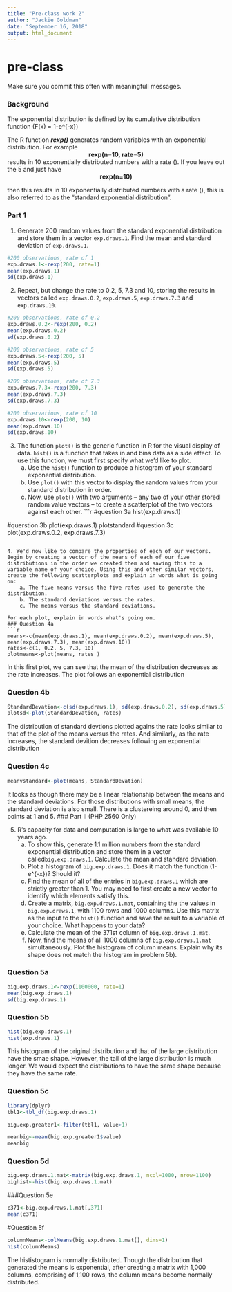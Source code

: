 ---
title: "Pre-class work 2"
author: "Jackie Goldman"
date: "September 16, 2018"
output: html_document
---
# pre-class


Make sure you commit this often with meaningfull messages. 

### Background

The exponential distribution is defined by its cumulative distribution function
\(F(x) = 1-e^{-\lambda x}\)

The R function ***rexp()*** generates random variables with an exponential distribution. For example 
<center><strong>rexp(n=10, rate=5)</strong> </center>

results in 10 exponentially distributed numbers with a rate \(\lambda=5\). If you leave out the 5 and just have
<center><strong>rexp(n=10) </strong></center>
then this results in 10 exponentially distributed numbers with a rate \(\lambda=1\), this is also referred to as the "standard exponential distribution". 

### Part 1


1. Generate 200 random values from the standard exponential distribution and store them in a vector `exp.draws.1`.  Find the mean and standard deviation of `exp.draws.1`.
```{r}
#200 observations, rate of 1
exp.draws.1<-rexp(200, rate=1)
mean(exp.draws.1)
sd(exp.draws.1)

```

2. Repeat, but change the rate to 0.2, 5, 7.3 and 10, storing the results in vectors called  `exp.draws.0.2`,  `exp.draws.5`,  `exp.draws.7.3` and  `exp.draws.10`. 
```{r}
#200 observations, rate of 0.2
exp.draws.0.2<-rexp(200, 0.2)
mean(exp.draws.0.2)
sd(exp.draws.0.2)

#200 observations, rate of 5
exp.draws.5<-rexp(200, 5)
mean(exp.draws.5)
sd(exp.draws.5)

#200 observations, rate of 7.3
exp.draws.7.3<-rexp(200, 7.3)
mean(exp.draws.7.3)
sd(exp.draws.7.3)

#200 observations, rate of 10
exp.draws.10<-rexp(200, 10)
mean(exp.draws.10)
sd(exp.draws.10)

```


3. The function `plot()` is the generic function in R for the visual display of data. `hist()` is a function that takes in and bins data as a side effect. To use this function, we must first specify what we'd like to plot.
    a. Use the `hist()` function to produce a histogram of your standard exponential distribution. 
    b. Use `plot()` with this vector to display the random values from your standard distribution in order.
    c. Now, use `plot()` with two arguments -- any two of your other stored random value vectors -- to create a scatterplot of the two vectors against each other.
```{r}
#question 3a
hist(exp.draws.1)

#querstion 3b
plot(exp.draws.1)
plotstandard
#question 3c
plot(exp.draws.0.2, exp.draws.7.3)

```

4. We'd now like to compare the properties of each of our vectors. Begin by creating a vector of the means of each of our five distributions in the order we created them and saving this to a variable name of your choice. Using this and other similar vectors, create the following scatterplots and explain in words what is going on:
    a. The five means versus the five rates used to generate the distribution.
    b. The standard deviations versus the rates.
    c. The means versus the standard deviations.

For each plot, explain in words what's going on.
### Question 4a
```{r}
means<-c(mean(exp.draws.1), mean(exp.draws.0.2), mean(exp.draws.5), mean(exp.draws.7.3), mean(exp.draws.10))
rates<-c(1, 0.2, 5, 7.3, 10)
plotmeans<-plot(means, rates )
```
In this first plot, we can see that the mean of the distribution decreases as the rate increases. The plot follows an exponential distribution

### Question 4b

```{r}
StandardDevation<-c(sd(exp.draws.1), sd(exp.draws.0.2), sd(exp.draws.5), sd(exp.draws.7.3), sd(exp.draws.10))
plotsd<-plot(StandardDevation, rates)

```
The distribution of standard devtions plotted agains the rate looks similar to that of the plot of the means versus the rates. And similarly, as the rate increases, the standard devition decreases following an exponential distribution

### Question 4c
```{r}
meanvstandard<-plot(means, StandardDevation)
```
It looks as though there may be a linear relationship between the means and the standard deviations. For those distributions with small means, the standard deviation is also small. There is a clustereing around 0, and then points at 1 and 5. 
### Part II (PHP 2560 Only)


5. R's capacity for data and computation is large to what was available 10 years ago. 
    a. To show this, generate 1.1 million numbers from the standard exponential distribution and store them in a vector called`big.exp.draws.1`. Calculate the mean and standard deviation.
    b. Plot a histogram of `big.exp.draws.1`.  Does it match the function \(1-e^{-x}\)?  Should it? 
    c. Find the mean of all of the entries in `big.exp.draws.1` which are strictly greater than 1. You may need to first create a new vector to identify which elements satisfy this.
    d. Create a matrix, `big.exp.draws.1.mat`, containing the the values in 
`big.exp.draws.1`, with 1100 rows and 1000 columns. Use this matrix as the input to the `hist()` function and save the result to a variable of your choice. What happens to your data?
    e. Calculate the mean of the 371st column of `big.exp.draws.1.mat`.
    f. Now, find the means of all 1000 columns of `big.exp.draws.1.mat` simultaneously. Plot the histogram of column means.  Explain why its shape does not match the histogram in problem 5b).

### Question 5a
```{r}
big.exp.draws.1<-rexp(1100000, rate=1)
mean(big.exp.draws.1)
sd(big.exp.draws.1)

```
### Question 5b
```{r}
hist(big.exp.draws.1)
hist(exp.draws.1)
```
This histogram of the original distribution and that of the large distribution have the smae shape. However,  the tail of the large distribution is much longer. We would expect the distributions to have the same shape because they have the same rate. 

### Question 5c
```{r}
library(dplyr)
tbl1<-tbl_df(big.exp.draws.1)

big.exp.greater1<-filter(tbl1, value>1)

meanbig<-mean(big.exp.greater1$value)
meanbig

```
  
### Question 5d
```{r}
big.exp.draws.1.mat<-matrix(big.exp.draws.1, ncol=1000, nrow=1100)
bighist<-hist(big.exp.draws.1.mat)
```
###Question 5e
```{r}
c371<-big.exp.draws.1.mat[,371]
mean(c371)
```
#Question 5f
```{r}
columnMeans<-colMeans(big.exp.draws.1.mat[], dims=1)
hist(columnMeans)
```
The hististogram is normally distributed. Though the distribution that generated the means is exponential, after creating a matrix with 1,000 columns, comprising of 1,100 rows, the column means become normally distributed. 

